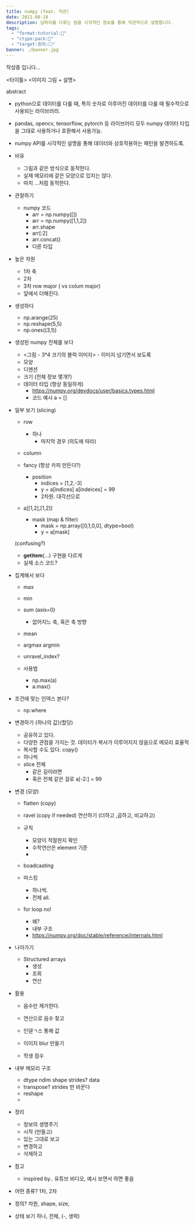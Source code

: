 ```yaml
---
title: numpy (feat. 직관) 
date: 2021-08-18
description: 넘파이를 다루는 법을 시각적인 정보를 통해 직관적으로 설명합니다.
tags:
  - "format:tutorial:🚩"
  - "ctype:pack:📄"
  - "target:흰띠:⬜️"
banner: ./banner.jpg
---
```


작성중 입니다...

<타이틀>
<이미지 그림 + 설명>

abstract
- python으로 데이터를 다룰 때, 특히 숫자로 이루어진 데이터를 다룰 때 필수적으로 사용되는 라이브러리.
- pandas, opencv, tensorflow, pytorch 등 라이브러리 모두 numpy 데이터 타입을 그대로 사용하거나 호환해서 사용가능.
- numpy API를 시각적인 설명을 통해 데이터와 상호작용하는 패턴을 발견하도록.

- 비유
  - 그림과 같은 방식으로 동작한다.
  - 실제 메모리에 같은 모양으로 있지는 않다.
  - 마치 ...처럼 동작한다.


- 관찰하기
  - numpy 코드
    - arr = np.numpy([])
    - arr = np.numpy([1,1,2])
    - arr.shape
    - arr[:2]
    - arr.concat()
    - 다른 타입

- 높은 차원
  - 1차  축 
  - 2차
  - 3차
  row major ( vs colum major)
  - 앞에서 더해진다.


- 생성하다
  - np.arange(25)
  - np.reshape(5,5)
  - np.ones((3,1))
  


- 생성된 numpy 전체를 보다
  - <그림 - 3*4 크기의 블럭 이미지> - 이미지 넘기면서 보도록
  - 모양
  - 디멘션
  - 크기 (전체 정보 몇개?)
  - 데이터 타입 (항상 동일하게)
    - https://numpy.org/devdocs/user/basics.types.html
    - 코드 예시 a = []


- 일부 보기 (slicing)
  - row
    - 하나
      - 마지막 경우 (의도에 따라)
  - column
  
  - fancy (항상 카피 만든다?)
    - position
      - indices = [1,2,-3]
      - y = a[indices]
      a[indeices] = 99
      - 2차원. 대각선으로
  - a[[1,2],[1,2]]


    - mask (map & filter)
      - mask = np.array([0,1,0,0], dtype=bool)
      - y = a[mask]

  (confusing?)
    - __getitem__(...) 구현을 다르게
    - 실제 소스 코드?



- 집계해서 보다
  - max
  - min
  - sum (axis=0)
    - 없어지느 축, 혹은 축 방향
  - mean
  - argmax argmin
  - unravel_index?

  - 사용법
    - np.max(a)
    - a.max()

- 조건에 맞는 인덱스 본다?
  - np.where

- 변경하기 {하나의 값}(할당)
  - 공유하고 있다.
  - 다양한 관점을 가지는 것. 데이터가 복사가 이루어지지 않음으로 메모리 효율적
  - 복사할 수도 있다. copy()
  - 하나씩
  - slice 전체
    - 같은 길이라면
    - 혹은 전체 같은 걸로 a[-2:] = 99

- 변경 (모양)
  - flatten (copy)
  - ravel (copy if needed)
  연산하기 (더하고 ,곱하고, 비교하고)
  - 규칙
    - 모양이 적절한지 확인
    - 수학연산은 element 기준
    - 

  - boadcasting
  - 마스킹
    - 하나씩.
    - 전체 all.

  - for loop no!
    - 왜?
    - 내부 구조
    - https://numpy.org/doc/stable/reference/internals.html

- 나아가기
  - Structured arrays
    - 생성
    - 조회
    - 연산

- 활용
    - 음수만 제거한다.
     - 연산으로 음수 찾고
     - 인덷ㄱ스 통해 값

  - 이미지 blur 만들기

  - 학생 점수

- 내부 메모리 구조
  - dtype ndim shape strides? data
  - transpose? strides 만 바꾼다
  - reshape
  - 


- 정리
  - 정보의 생명주기
  - 시작 (만들고)
  - 있는 그대로 보고
  - 변경하고
  - 삭제하고



- 참고
  - inspired by.. 유튜브 비디오, 예시 보면서 하면 좋음


- 어떤 종류? 1차, 2차
- 정의? 차원, shape, size, 
- 상태 보기 하나, 전체, (-, 생략)




<Comment repo="kangthink/kangthink.github.io" theme="dark-blue"/>